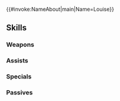 {{#invoke:NameAbout|main|Name=Louise}}{{HeroPage Tabs}}
{{Hero Infobox
|Name=Louise
|Title=Lady of Violets
|WeaponType=Colorless Bow
|MoveType=Infantry
|Origin=Fire Emblem: The Blazing Blade
|Gender=Female
|actorEN=Maureen Price
|actorJP=竹内順子
|artist=卵の黄身
|randomStartTime=2021-05-06T07:00:00Z
|additionDate=April 5, 2021
|releaseDate=April 6, 2021
|poolDate=April 28, 2021
|poolRarities=5
|cv1=6
|cv2=700200
|TagID=ルイーズ
|InternalID=645
|Properties=specRate_202402
|description=Wife of Pent, Count Reglay of Etruria. Said to have caught the eye of many an admirer with her dazzling beauty and impeccable aim. Appears in Fire Emblem: The Blazing Blade.
}}
{{Stats Page
|Lv1HP=19|Lv1ATK=9|Lv1SPD=9|Lv1DEF=3|Lv1RES=10
|GRHP=50|GRATK=65|GRSPD=75|GRDEF=30|GRRES=60
}}
==Skills==
===Weapons===
{{Weapons Table
|weapon1=Iron Bow
|weapon1Default=1
|weapon1Unlock=1
|weapon2=Steel Bow
|weapon2Default=2
|weapon2Unlock=2
|weapon3=Rein Bow
|weapon3Default=4
|weapon3Unlock=3
|weapon4=Rein Bow+
|weapon4Default=5
|weapon4Unlock=5
|weapon5=Noble Bow
|weapon5Default=
|weapon5Unlock=5
}}
===Assists===
{{Assists Table
|assist1=Rally Resistance
|assist1Default=4
|assist1Unlock=3
|assist2=Rally Def/Res
|assist2Unlock=4
|assist3=Rally Def/Res+
|assist3Unlock=5
}}
===Specials===
{{Specials Table}}
===Passives===
{{Passives Table
|passiveA1=Atk/Spd Ideal 1
|passiveA2=Atk/Spd Ideal 2
|passiveA3=Atk/Spd Ideal 3
|passiveA4=Atk/Spd Ideal 4
|passiveA1Unlock=2
|passiveA2Unlock=3
|passiveA3Unlock=4
|passiveA4Unlock=5
|passiveC1=Atk/Spd Oath 1
|passiveC2=Atk/Spd Oath 2
|passiveC3=Atk/Spd Oath 3
|passiveC1Unlock=1
|passiveC2Unlock=2
|passiveC3Unlock=4
}}
{{Heroes Navbox}}